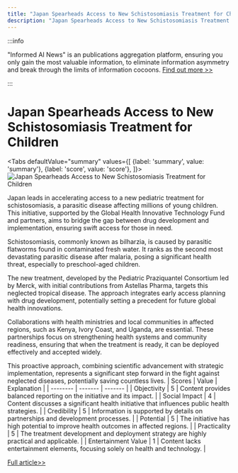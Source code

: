 ```yaml
---
title: "Japan Spearheads Access to New Schistosomiasis Treatment for Children"
description: "Japan Spearheads Access to New Schistosomiasis Treatment for Children"
---
```



:::info

"Informed AI News" is an publications aggregation platform, ensuring you only gain the most valuable information, to eliminate information asymmetry and break through the limits of information cocoons.  [Find out more >>](/)

:::

# Japan Spearheads Access to New Schistosomiasis Treatment for Children


<Tabs
	defaultValue="summary"
	values={[
	{label: 'summary', value: 'summary'},
	{label: 'score', value: 'score'},
]}>
<TabItem value="summary">
<img
  src="https://image.informedainews.com/2024/06/Hea-Aws-1717900547-0.jpg"
  alt="Japan Spearheads Access to New Schistosomiasis Treatment for Children"
/>



Japan leads in accelerating access to a new pediatric treatment for schistosomiasis, a parasitic disease affecting millions of young children. This initiative, supported by the Global Health Innovative Technology Fund and partners, aims to bridge the gap between drug development and implementation, ensuring swift access for those in need.

Schistosomiasis, commonly known as bilharzia, is caused by parasitic flatworms found in contaminated fresh water. It ranks as the second most devastating parasitic disease after malaria, posing a significant health threat, especially to preschool-aged children.

The new treatment, developed by the Pediatric Praziquantel Consortium led by Merck, with initial contributions from Astellas Pharma, targets this neglected tropical disease. The approach integrates early access planning with drug development, potentially setting a precedent for future global health innovations.

Collaborations with health ministries and local communities in affected regions, such as Kenya, Ivory Coast, and Uganda, are essential. These partnerships focus on strengthening health systems and community readiness, ensuring that when the treatment is ready, it can be deployed effectively and accepted widely.

This proactive approach, combining scientific advancement with strategic implementation, represents a significant step forward in the fight against neglected diseases, potentially saving countless lives.
</TabItem>
<TabItem value="score">
	| Scores     | Value   | Explanation |
	| -------- | ------- | ------- |
	| Objectivity  | 5    | Content provides balanced reporting on the initiative and its impact.    |
	| Social Impact | 4     | Content discusses a significant health initiative that influences public health strategies.    |
	| Credibility    | 5    | Information is supported by details on partnerships and development processes.    |
	| Potential    | 5    | The initiative has high potential to improve health outcomes in affected regions.    |
	| Practicality    | 5    | The treatment development and deployment strategy are highly practical and applicable.    |
	| Entertainment Value    | 1    | Content lacks entertainment elements, focusing solely on health and technology.    |
</TabItem>
</Tabs>

[Full article>>](https://asia.nikkei.com/Opinion/Japan-is-creating-access-to-new-treatments-for-neglected-diseases)
